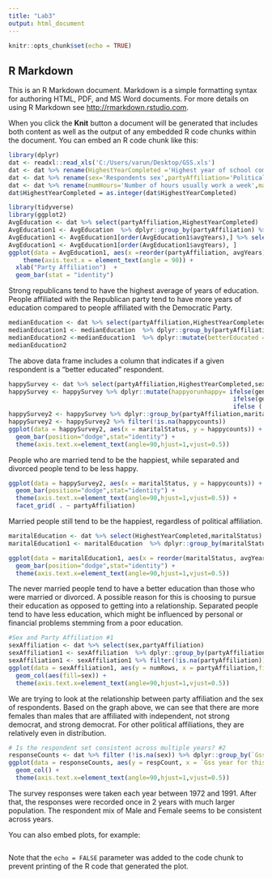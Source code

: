 ---
title: "Lab3"
output: html_document
---

```{r setup, include=FALSE}
knitr::opts_chunk$set(echo = TRUE)
```

## R Markdown

This is an R Markdown document. Markdown is a simple formatting syntax for authoring HTML, PDF, and MS Word documents. For more details on using R Markdown see <http://rmarkdown.rstudio.com>.

When you click the **Knit** button a document will be generated that includes both content as well as the output of any embedded R code chunks within the document. You can embed an R code chunk like this:

```{r }
library(dplyr)
dat <- readxl::read_xls('C:/Users/varun/Desktop/GSS.xls')
dat <- dat %>% rename(HighestYearCompleted ='Highest year of school completed') 
dat <- dat %>% rename(sex='Respondents sex',partyAffiliation='Political party affiliation')
dat <- dat %>% rename(numHours='Number of hours usually work a week',maritalStatus='Marital status',generalHappiness='General happiness')
dat$HighestYearCompleted = as.integer(dat$HighestYearCompleted)

```
```{r}
library(tidyverse)
library(ggplot2)
AvgEducation <- dat %>% select(partyAffiliation,HighestYearCompleted) 
AvgEducation1 <- AvgEducation  %>% dplyr::group_by(partyAffiliation) %>% dplyr::mutate(avgYears=mean(as.integer(HighestYearCompleted),na.rm=TRUE) ) 
AvgEducation1 <- AvgEducation1[order(AvgEducation1$avgYears),] %>% select(partyAffiliation,avgYears) %>% distinct(partyAffiliation,avgYears) %>% drop_na(partyAffiliation)
AvgEducation1 <- AvgEducation1[order(AvgEducation1$avgYears), ]
ggplot(data = AvgEducation1, aes(x =reorder(partyAffiliation, avgYears) , y = avgYears)) +
    theme(axis.text.x = element_text(angle = 90)) +
  xlab("Party Affiliation")  +
  geom_bar(stat = "identity")
```
Strong republicans tend to have the highest average of years of education. People affiliated with the Republican party tend to have more years of education compared to people affiliated with the Democratic Party.
```{r}
medianEducation <- dat %>% select(partyAffiliation,HighestYearCompleted,sex,maritalStatus) 
medianEducation1 <- medianEducation  %>% dplyr::group_by(partyAffiliation) %>% dplyr::mutate(medianYears=median(as.integer(HighestYearCompleted),na.rm=TRUE) ) 
medianEducation2 <-medianEducation1  %>% dplyr::mutate(betterEducated = (ifelse(HighestYearCompleted > medianYears, 1, 0)))
medianEducation2
```
The above data frame includes a column that indicates if a given respondent is a "better educated" respondent.
```{r}
happySurvey <- dat %>% select(partyAffiliation,HighestYearCompleted,sex,maritalStatus,generalHappiness) 
happySurvey <- happySurvey %>% dplyr::mutate(happyorunhappy= ifelse(generalHappiness == 'Very happy',1,
                                                              ifelse(generalHappiness == 'Pretty happy',1,
                                                              ifelse ( 1,0))))
happySurvey2 <- happySurvey %>% dplyr::group_by(partyAffiliation,maritalStatus) %>% summarize(happycounts = mean(happyorunhappy))
happySurvey2 <- happySurvey2 %>% filter(!is.na(happycounts))
ggplot(data = happySurvey2, aes(x = maritalStatus, y = happycounts)) +
  geom_bar(position="dodge",stat="identity") +
  theme(axis.text.x=element_text(angle=90,hjust=1,vjust=0.5))

```
People who are married tend to be the happiest, while separated and divorced people tend to be less happy.
```{r}
ggplot(data = happySurvey2, aes(x = maritalStatus, y = happycounts)) +
  geom_bar(position="dodge",stat="identity") +
  theme(axis.text.x=element_text(angle=90,hjust=1,vjust=0.5)) +
  facet_grid( . ~ partyAffiliation)
```
Married people still tend to be the happiest, regardless of political affiliation. 
```{r}
maritalEducation <- dat %>% select(HighestYearCompleted,maritalStatus) 
maritalEducation1 <- maritalEducation  %>% dplyr::group_by(maritalStatus) %>% dplyr::mutate(avgYears=mean(as.integer(HighestYearCompleted),na.rm=TRUE) ) 

ggplot(data = maritalEducation1, aes(x = reorder(maritalStatus, avgYears), y = avgYears)) +
  geom_bar(position="dodge",stat="identity") +
  theme(axis.text.x=element_text(angle=90,hjust=1,vjust=0.5))
```
The never married people tend to have a better education than those who were married or divorced. A possible reason for this is choosing to pursue their education as opposed to getting into a relationship. Separated people tend to have less education, which might be influenced by personal or financial problems stemming from a poor education.

```{r}
#Sex and Party Affiliation #1
sexAffiliation <- dat %>% select(sex,partyAffiliation) 
sexAffiliation1 <- sexAffiliation  %>% dplyr::group_by(partyAffiliation,sex) %>% dplyr::summarize(numRows=n())  
sexAffiliation1 <- sexAffiliation1 %>% filter(!is.na(partyAffiliation))
ggplot(data = sexAffiliation1, aes(y = numRows, x = partyAffiliation,fill=sex)) +
  geom_col(aes(fill=sex)) +
  theme(axis.text.x=element_text(angle=90,hjust=1,vjust=0.5))
```
We are trying to look at the relationship between party affiliation and the sex of respondents. Based on the graph above, we can see that there are more females than males that are affiliated with independent, not strong democrat, and strong democrat. For other political affiliations, they are relatively even in distribution.
```{r}
# Is the respondent set consistent across multiple years? #2
responseCounts <- dat %>% filter (!is.na(sex)) %>% dplyr::group_by(`Gss year for this respondent`,sex) %>% dplyr::summarize(respCount=n())
ggplot(data = responseCounts, aes(y = respCount, x = `Gss year for this respondent`,fill=sex)) +
  geom_col() +
  theme(axis.text.x=element_text(angle=90,hjust=1,vjust=0.5))

```
The survey responses were taken each year between 1972 and 1991. After that, the responses were recorded once in 2 years with much larger population. The respondent mix of Male and Female seems to be consistent across years.

You can also embed plots, for example:

```{r , echo=FALSE}

```

Note that the `echo = FALSE` parameter was added to the code chunk to prevent printing of the R code that generated the plot.
